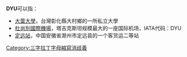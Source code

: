 '''DYU'''可以指：

* [[大葉大學|大葉大學]]，台灣彰化縣大村鄉的一所私立大學
* [[杜尚別國際機場|杜尚別國際機場]]，塔吉克斯坦规模最大的一座国际机场，IATA代码：DYU
* [[定远站|定远站]]，中国安徽省滁州市定远县的一个客货运二等站

{{disambig}}

[[Category:三字拉丁字母縮寫消歧義|Category:三字拉丁字母縮寫消歧義]]